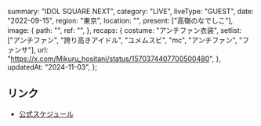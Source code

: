   summary: "IDOL SQUARE NEXT",
  category: "LIVE",
  liveType: "GUEST",
  date: "2022-09-15",
  region: "東京",
  location: "",
  present: ["高嶺のなでしこ"],
  image: {
    path: "",
    ref: "",
  },
  recaps: {
    costume: "アンチファン衣装",
    setlist: ["アンチファン", "誇り高きアイドル", "ユメムスビ", "mc", "アンチファン", "ファンサ"],
    url: "https://x.com/Mikuru_hositani/status/1570374407700500480",
  },
  updatedAt: "2024-11-03",
};

## リンク

- [公式スケジュール](https://takanenonadeshiko.jp/?p=445)
